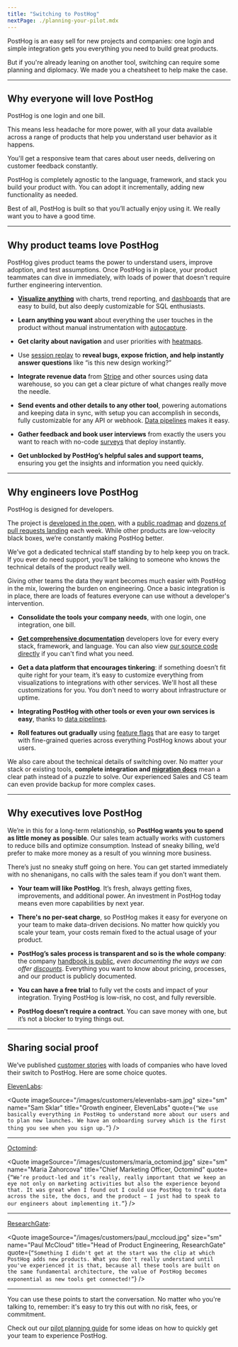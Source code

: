 ```yaml
---
title: "Switching to PostHog"
nextPage: ./planning-your-pilot.mdx
---
```


PostHog is an easy sell for new projects and companies: one login and simple integration gets you everything you need to build great products.

But if you're already leaning on another tool, switching can require some planning and diplomacy. We made you a cheatsheet to help make the case.

***

## Why everyone will love PostHog

PostHog is one login and one bill.

This means less headache for more power, with all your data available across a range of products that help you understand user behavior as it happens.

You'll get a responsive team that cares about user needs, delivering on customer feedback constantly.

PostHog is completely agnostic to the language, framework, and stack you build your product with. You can adopt it incrementally, adding new functionality as needed.

Best of all, PostHog is built so that you’ll actually enjoy using it. We really want you to have a good time.

***

## Why product teams love PostHog

PostHog gives product teams the power to understand users, improve adoption, and test assumptions. Once PostHog is in place, your product teammates can dive in immediately, with loads of power that doesn't require further engineering intervention.

- **[Visualize anything](/docs/product-analytics/insights)** with charts, trend reporting, and [dashboards](/docs/product-analytics/dashboards) that are easy to build, but also deeply customizable for SQL enthusiasts.

- **Learn anything you want** about everything the user touches in the product without manual instrumentation with [autocapture](/docs/product-analytics/autocapture).

- **Get clarity about navigation** and user priorities with [heatmaps](/docs/toolbar/heatmaps).

- Use [session replay](/docs/session-replay/installation) to **reveal bugs, expose friction, and help instantly answer questions** like “is this new design working?”

- **Integrate revenue data** from [Stripe](/docs/cdp/sources/stripe) and other sources using data warehouse, so you can get a clear picture of what changes really move the needle.

- **Send events and other details to any other tool**, powering automations and keeping data in sync, with setup you can accomplish in seconds, fully customizable for any API or webhook. [Data pipelines](/docs/cdp) makes it easy.

- **Gather feedback and book user interviews** from exactly the users you want to reach with no-code [surveys](/docs/surveys/creating-surveys) that deploy instantly.

- **Get unblocked by PostHog’s helpful sales and support teams,** ensuring you get the insights and information you need quickly.

***

## Why engineers love PostHog

PostHog is designed for developers.

The project is [developed in the open](https://github.com/PostHog/posthog), with a [public roadmap](/roadmap) and [dozens of pull requests landing](https://github.com/PostHog/posthog/pulls?q=is%3Apr+is%3Aclosed) each week. While other products are low-velocity black boxes, we’re constantly making PostHog better.

 We’ve got a dedicated technical staff standing by to help keep you on track. If you ever do need support, you’ll be talking to someone who knows the technical details of the product really well.

Giving other teams the data they want becomes much easier with PostHog in the mix, lowering the burden on engineering. Once a basic integration is in place, there are loads of features everyone can use without a developer's intervention.

- **Consolidate the tools your company needs**, with one login, one integration, one bill.

- **[Get comprehensive documentation](/docs)** developers love for every every stack, framework, and language. You can also view [our source code directly](http://github.com/postHog/) if you can't find what you need. 

- **Get a data platform that encourages tinkering**: if something doesn’t fit quite right for your team, it’s easy to customize everything from visualizations to integrations with other services. We'll host all these customizations for you. You don't need to worry about infrastructure or uptime.

- **Integrating PostHog with other tools or even your own services is easy**, thanks to [data pipelines](/docs/cdp).

- **Roll features out gradually** using [feature flags](/docs/feature-flags/creating-feature-flags) that are easy to target with fine-grained queries across everything PostHog knows about your users.

We also care about the technical details of switching over. No matter your stack or existing tools, **complete integration and [migration docs](/docs/migration)** mean a clear path instead of a puzzle to solve. Our experienced Sales and CS team can even provide backup for more complex cases.

***

## Why executives love PostHog

We’re in this for a long-term relationship, so **PostHog wants you to spend as little money as possible**. Our sales team actually works with customers to reduce bills and optimize consumption. Instead of sneaky billing, we’d prefer to make more money as a result of you winning more business.

There’s just no sneaky stuff going on here. You can get started immediately with no shenanigans, no calls with the sales team if you don't want them.

- **Your team will like PostHog**. It’s fresh, always getting fixes, improvements, and additional power. An investment in PostHog today means even more capabilities by next year.

- **There's no per-seat charge**, so PostHog makes it easy for everyone on your team to make data-driven decisions. No matter how quickly you scale your team, your costs remain fixed to the actual usage of your product. 

- **PostHog’s sales process is transparent and so is the whole company**: the company [handbook is public](/handbook), *even documenting the ways we can offer [discounts](/handbook/growth/sales/billing#coupons-and-discounts)*. Everything you want to know about pricing, processes, and our product is publicly documented.

- **You can have a free trial** to fully vet the costs and impact of your integration. Trying PostHog is low-risk, no cost, and fully reversible.

- **PostHog doesn’t require a contract**. You can save money with one, but it’s not a blocker to trying things out.

***

## Sharing social proof

We’ve published [customer stories](/customers) with loads of companies who have loved their switch to PostHog. Here are some choice quotes.

[ElevenLabs](/customers/elevenlabs):

<Quote
    imageSource="/images/customers/elevenlabs-sam.jpg"
    size="sm"
    name="Sam Sklar"
    title="Growth engineer, ElevenLabs"
    quote={`“We use basically everything in PostHog to understand more about our users and to plan new launches. We have an onboarding survey which is the first thing you see when you sign up.”`}
/>

***

[Octomind](/customers/octomind):

<Quote
    imageSource="/images/customers/maria_octomind.jpg"
    size="sm"
    name="Maria Zahorcova"
    title="Chief Marketing Officer, Octomind"
    quote={`“We’re product-led and it’s really, really important that we keep an eye not only on marketing activities but also the experience beyond that. It was great when I found out I could use PostHog to track data across the site, the docs, and the product — I just had to speak to our engineers about implementing it.”`}
/>

***

[ResearchGate](/customers/researchgate):

<Quote
    imageSource="/images/customers/paul_mccloud.jpg"
    size="sm"
    name="Paul McCloud"
    title="Head of Product Engineering, ResearchGate"
    quote={`“Something I didn't get at the start was the clip at which PostHog adds new products. What you don't really understand until you've experienced it is that, because all these tools are built on the same fundamental architecture, the value of PostHog becomes exponential as new tools get connected!”`}
/>

***

You can use these points to start the conversation. No matter who you're talking to, remember: it's easy to try this out with no risk, fees, or commitment.

Check out our [pilot planning guide](/docs/new-to-posthog/switch-guide/pilot-planning) for some ideas on how to quickly get your team to experience PostHog.